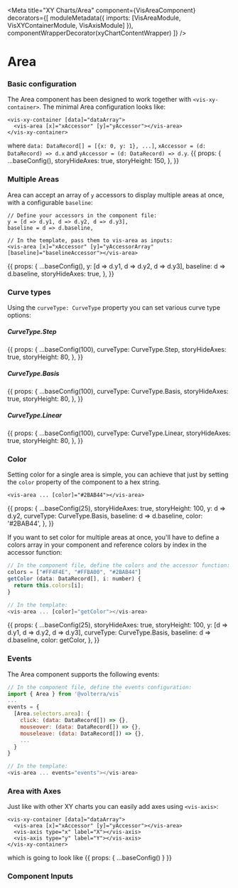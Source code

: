 


<Meta
  title="XY Charts/Area"
  component={VisAreaComponent}
  decorators={[
    moduleMetadata({ imports: [VisAreaModule, VisXYContainerModule, VisAxisModule] }),
    componentWrapperDecorator(xyChartContentWrapper)
  ]}
/>

<style>{``}</style>

# Area
### Basic configuration
The Area component has been designed to work together with `<vis-xy-container>`. The minimal Area configuration looks like:
```angular2html
<vis-xy-container [data]="dataArray">
  <vis-area [x]="xAccessor" [y]="yAccessor"></vis-area>
</vis-xy-container>
```
where `data: DataRecord[] = [{x: 0, y: 1}, ...]`, `xAccessor = (d: DataRecord) => d.x` and `yAccessor = (d: DataRecord) => d.y`.
<Story name="Simple Area">
  {{
    props: {
      ...baseConfig(),
      storyHideAxes: true,
      storyHeight: 150,
    },
  }}
</Story>

### Multiple Areas
Area can accept an array of `y` accessors to display multiple areas at once, with a configurable `baseline`:

```
// Define your accessors in the component file:
y = [d => d.y1, d => d.y2, d => d.y3],
baseline = d => d.baseline,

// In the template, pass them to vis-area as inputs:
<vis-area [x]="xAccessor" [y]="yAccessorArray" [baseline]="baselineAccessor"></vis-area>
```

<Story name="Multiple Areas">
  {{
    props: {
      ...baseConfig(),
      y: [d => d.y1, d => d.y2, d => d.y3],
      baseline: d => d.baseline,
      storyHideAxes: true,
    },
  }}
</Story>

### Curve types
Using the `curveType: CurveType` property you can set various curve type options:

##### CurveType.Step
<Story name="Curve Types: Step">
  {{
    props: {
      ...baseConfig(100),
      curveType: CurveType.Step,
      storyHideAxes: true,
      storyHeight: 80,
    },
  }}
</Story>

##### CurveType.Basis
<Story name="Curve Types: Basis">
  {{
    props: {
      ...baseConfig(100),
      curveType: CurveType.Basis,
      storyHideAxes: true,
      storyHeight: 80,
    },
  }}
</Story>

##### CurveType.Linear
<Story name="Curve Types: Linear">
  {{
    props: {
      ...baseConfig(100),
      curveType: CurveType.Linear,
      storyHideAxes: true,
      storyHeight: 80,
    },
  }}
</Story>

### Color
Setting color for a single area is simple, you can achieve that just by setting the `color` property of the component to a hex string.

```
<vis-area ... [color]="#2BAB44"></vis-area>
```

<Story name="Custom Color">
  {{
    props: {
      ...baseConfig(25),
      storyHideAxes: true,
      storyHeight: 100,
      y: d => d.y2,
      curveType: CurveType.Basis,
      baseline: d => d.baseline,
      color: '#2BAB44',
    },
  }}
</Story>

If you want to set color for multiple areas at once, you'll have to define a colors array in your component and reference colors by index in the accessor function:

```javascript
// In the component file, define the colors and the accessor function:
colors = ["#FF4F4E", "#FFBA00", "#2BAB44"]
getColor (data: DataRecord[], i: number) {
  return this.colors[i];
}

// In the template:
<vis-area ... [color]="getColor"></vis-area>
```

<Story name="Custom Color: Multiple Areas">
  {{
    props: {
      ...baseConfig(25),
      storyHideAxes: true,
      storyHeight: 100,
      y: [d => d.y1, d => d.y2, d => d.y3],
      curveType: CurveType.Basis,
      baseline: d => d.baseline,
      color: getColor,
    },
  }}
</Story>

### Events
The Area component supports the following events:
```javascript
// In the component file, define the events configuration:
import { Area } from '@volterra/vis`
...
events = {
  [Area.selectors.area]: {
    click: (data: DataRecord[]) => {},
    mouseover: (data: DataRecord[]) => {},
    mouseleave: (data: DataRecord[]) => {},
    ...
  }
}

// In the template:
<vis-area ... events="events"></vis-area>
```

### Area with Axes
Just like with other XY charts you can easily add axes using `<vis-axis>`:
```angular2html
<vis-xy-container [data]="dataArray">
  <vis-area [x]="xAccessor" [y]="yAccessor"></vis-area>
  <vis-axis type="x" label="X"></vis-axis>
  <vis-axis type="y" label="Y"></vis-axis>
</vis-xy-container>
```
which is going to look like
<Story name="Area with Axes">{{ props: { ...baseConfig() } }}</Story>

### Component Inputs

<ArgsTable of={VisAreaComponent} />

